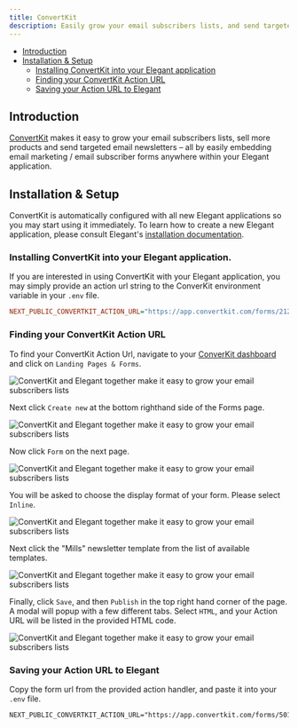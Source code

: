 ```yaml
---
title: ConvertKit
description: Easily grow your email subscribers lists, and send targeted email newsletters.
---
```




- [Introduction](#introduction)
- [Installation & Setup](#installation_and_setup)
    - [Installing ConvertKit into your Elegant application](#convertkit_install_into_elegant)
    - [Finding your ConvertKit Action URL](#convertkit_action_url)
    - [Saving your Action URL to Elegant](#configuration)

<a name="introduction"></a>

## Introduction

[ConvertKit](https://convertkit.com/) makes it easy to grow your email subscribers lists, sell more products and send targeted email newsletters – all by easily embedding email marketing / email subscriber forms anywhere within your Elegant application.

<a name="installation_and_setup"></a>

## Installation & Setup

ConvertKit is automatically configured with all new Elegant applications so you may start using it immediately. To learn how to create a new Elegant application, please consult Elegant's [installation documentation](/docs/installation).

<a name="convertkit_install_into_elegant"></a>

### Installing ConvertKit into your Elegant application.

If you are interested in using ConvertKit with your Elegant application, you may simply provide an action url string to the ConverKit environment variable in your `.env` file. 

```ini
NEXT_PUBLIC_CONVERTKIT_ACTION_URL="https://app.convertkit.com/forms/21224410/subscriptions"
```

<a name="convertkit_action_url"></a>

### Finding your ConvertKit Action URL

To find your ConvertKit Action Url, navigate to your [ConverKit dashboard](https://app.convertkit.com/) and click on `Landing Pages & Forms`.

<div className="my-8 shadow-xl">
  <img className="rounded-xl" src={convertkit_dashboard.src} alt="ConvertKit and Elegant together make it easy to grow your email subscribers lists"/>
</div>

Next click `Create new` at the bottom righthand side of the Forms page.

<div className="my-8 shadow-xl">
  <img className="rounded-xl" src={convertkit_forms_page.src} alt="ConvertKit and Elegant together make it easy to grow your email subscribers lists"/>
</div>

Now click `Form` on the next page.

<div className="my-8 shadow-xl">
  <img className="rounded-xl" src={convertkit_newform.src} alt="ConvertKit and Elegant together make it easy to grow your email subscribers lists"/>
</div>

You will be asked to choose the display format of your form. Please select `Inline`.

<div className="my-8 shadow-xl">
  <img className="rounded-xl" src={convertkit_form_layout.src} alt="ConvertKit and Elegant together make it easy to grow your email subscribers lists"/>
</div>

Next click the "Mills" newsletter template from the list of available templates. 

<div className="my-8 shadow-xl">
  <img className="rounded-xl" src={convertkit_mills.src} alt="ConvertKit and Elegant together make it easy to grow your email subscribers lists"/>
</div>

Finally, click `Save`, and then `Publish` in the top right hand corner of the page. A modal will popup with a few different tabs.
Select `HTML`, and your Action URL will be listed in the provided HTML code.

<div className="my-8 shadow-xl">
  <img className="rounded-xl" src={convertkit_action_url.src} alt="ConvertKit and Elegant together make it easy to grow your email subscribers lists"/>
</div>

<a name="configuration"></a>

### Saving your Action URL to Elegant

Copy the form url from the provided action handler, and paste it into your `.env` file.

```none
NEXT_PUBLIC_CONVERTKIT_ACTION_URL="https://app.convertkit.com/forms/5018207/subscriptions"
```

